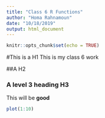 ```yaml
---
title: "Class 6 R Functions"
author: "Homa Rahnamoun"
date: "10/18/2019"
output: html_document
---
```


```r
knitr::opts_chunk$set(echo = TRUE)
```

#This is a H1
This is my class 6 work

##A H2

### A level 3 heading H3
This will be **good**
```r
plot(1:10)
```
